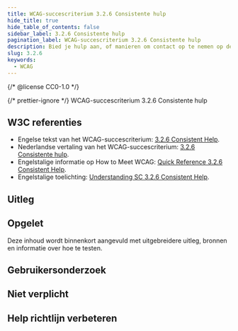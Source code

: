 ```yaml
---
title: WCAG-succescriterium 3.2.6 Consistente hulp
hide_title: true
hide_table_of_contents: false
sidebar_label: 3.2.6 Consistente hulp
pagination_label: WCAG-succescriterium 3.2.6 Consistente hulp
description: Bied je hulp aan, of manieren om contact op te nemen op de website? Zorg er dan voor dat die informatie, of een link naar deze informatie, consistent op elke pagina binnen de website op dezelfde plek terugkomt.
slug: 3.2.6
keywords:
  - WCAG
---
```


{/* @license CC0-1.0 */}


{/* prettier-ignore */}
<WcagHeadingGroup level={1} conformanceLevel="Niveau A">WCAG-succescriterium 3.2.6 Consistente hulp</WcagHeadingGroup>

## W3C referenties

- Engelse tekst van het WCAG-succescriterium: [<span lang="en">3.2.6 Consistent Help</span>](https://www.w3.org/TR/WCAG22/#consistent-help).
- Nederlandse vertaling van het WCAG-succescriterium: [3.2.6 Consistente hulp](https://www.w3.org/Translations/WCAG22-nl/#consistent-help).
- Engelstalige informatie op <span lang="en">How to Meet WCAG</span>: [<span lang="en">Quick Reference 3.2.6 Consistent Help</span>](https://www.w3.org/WAI/WCAG22/quickref/#consistent-help).
- Engelstalige toelichting: [<span lang="en">Understanding SC 3.2.6 Consistent Help</span>](https://www.w3.org/WAI/WCAG22/Understanding/consistent-help.html).

## Uitleg

<Summary />

## Opgelet

Deze inhoud wordt binnenkort aangevuld met uitgebreidere uitleg, bronnen en informatie over hoe te testen.

## Gebruikersonderzoek

<CTAGebruikersonderzoek />

## Niet verplicht

<SpotlightSection>
  <Markdown omitH1 headinglevel={3}>
    <Disclaimer />
  </Markdown>
</SpotlightSection>

## Help richtlijn verbeteren

<Markdown omitH1 headinglevel={3}>
  <WCAGFooterInfo />
</Markdown>

